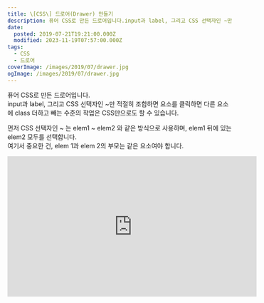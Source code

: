 ```yaml
---
title: \[CSS\] 드로어(Drawer) 만들기
description: 퓨어 CSS로 만든 드로어입니다.input과 label, 그리고 CSS 선택자인 ~만 적절히 조합하면 요소를 클릭하면 다른 요소에 class 더하고 빼는 수준의 작업은 CSS만으로도 할 수 있습니다. 먼저 CSS 선택자인 ~ 는 elem1 ~ elem2 와 같은 방식으로 사용하며, elem1 뒤에 있는 elem2 모두를 선택합니다.여기서 중요한 건, elem 1과 elem 2의 부모는 같은 요소여야 합니다. 당연히 label::before를 클릭해도
date:
  posted: 2019-07-21T19:21:00.000Z
  modified: 2023-11-19T07:57:00.000Z
tags:
  - CSS
  - 드로어
coverImage: /images/2019/07/drawer.jpg
ogImage: /images/2019/07/drawer.jpg
---
```


퓨어 CSS로 만든 드로어입니다.  
input과 label, 그리고 CSS 선택자인 \~만 적절히 조합하면 요소를 클릭하면 다른 요소에 class 더하고 빼는 수준의 작업은 CSS만으로도 할 수 있습니다.

먼저 CSS 선택자인 \~ 는 elem1 \~ elem2 와 같은 방식으로 사용하며, elem1 뒤에 있는 elem2 모두를 선택합니다.  
여기서 중요한 건, elem 1과 elem 2의 부모는 같은 요소여야 합니다.

<iframe allowfullscreen="true" frameborder="0" width="560" height="315" src="https://codepen.io/marshall-ku/embed/xebVLe?default-tab=css%2Cresult" title="Pure CSS Drawer" loading="lazy" />

당연히 label::before를 클릭해도 label을 클릭한 것처럼 행동하니, 드로어가 발생했을 때 label::before가 온 페이지를 덮도록 바꿔 빈 화면을 클릭하면 드로어가 사라질 수 있도록 했습니다.

여담이지만, transform을 사용한 부모의 자식들은 position: fixed가 제대로 작동하지 않습니다.  
.openbtn을 transform으로 옮기면 .openbtn::before가 제대로 표시되지 않습니다.